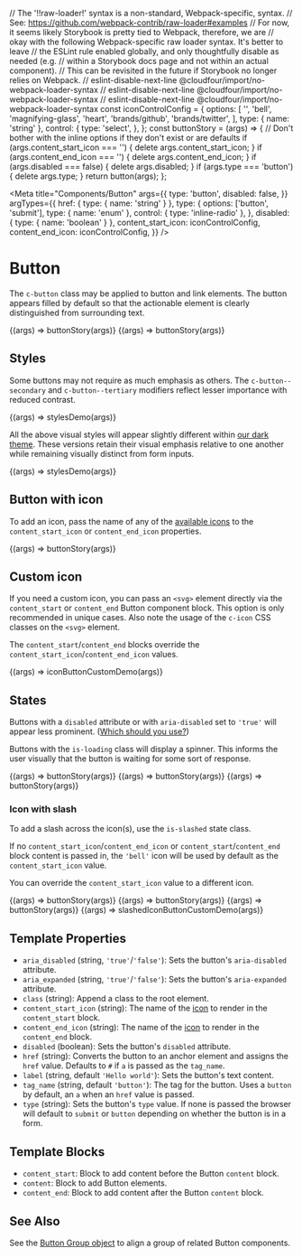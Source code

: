 // The '!!raw-loader!' syntax is a non-standard, Webpack-specific, syntax.
// See: https://github.com/webpack-contrib/raw-loader#examples
// For now, it seems likely Storybook is pretty tied to Webpack, therefore, we are
// okay with the following Webpack-specific raw loader syntax. It's better to leave
// the ESLint rule enabled globally, and only thoughtfully disable as needed (e.g.
// within a Storybook docs page and not within an actual component).
// This can be revisited in the future if Storybook no longer relies on Webpack.
// eslint-disable-next-line @cloudfour/import/no-webpack-loader-syntax
// eslint-disable-next-line @cloudfour/import/no-webpack-loader-syntax
// eslint-disable-next-line @cloudfour/import/no-webpack-loader-syntax
const iconControlConfig = {
  options: [
    '',
    'bell',
    'magnifying-glass',
    'heart',
    'brands/github',
    'brands/twitter',
  ],
  type: { name: 'string' },
  control: {
    type: 'select',
  },
};
const buttonStory = (args) => {
  // Don't bother with the inline options if they don't exist or are defaults
  if (args.content_start_icon === '') {
    delete args.content_start_icon;
  }
  if (args.content_end_icon === '') {
    delete args.content_end_icon;
  }
  if (args.disabled === false) {
    delete args.disabled;
  }
  if (args.type === 'button') {
    delete args.type;
  }
  return button(args);
};

<Meta
  title="Components/Button"
  args={{
    type: 'button',
    disabled: false,
  }}
  argTypes={{
    href: { type: { name: 'string' } },
    type: {
      options: ['button', 'submit'],
      type: { name: 'enum' },
      control: { type: 'inline-radio' },
    },
    disabled: { type: { name: 'boolean' } },
    content_start_icon: iconControlConfig,
    content_end_icon: iconControlConfig,
  }}
/>

# Button

The `c-button` class may be applied to button and link elements. The button appears filled by default so that the actionable element is clearly distinguished from surrounding text.

<Canvas>
  <Story name="Button Element" args={{ label: 'Button', href: false }}>
    {(args) => buttonStory(args)}
  </Story>
  <Story name="Link Element" args={{ label: 'Link', tagName: 'a' }}>
    {(args) => buttonStory(args)}
  </Story>
</Canvas>

## Styles

Some buttons may not require as much emphasis as others. The `c-button--secondary` and `c-button--tertiary` modifiers reflect lesser importance with reduced contrast.

<Canvas>
  <Story
    name="Styles"
    parameters={{ docs: { source: { code: stylesDemoSource } } }}
  >
    {(args) => stylesDemo(args)}
  </Story>
</Canvas>

All the above visual styles will appear slightly different within [our dark theme](/docs/design-themes--dark). These versions retain their visual emphasis relative to one another while remaining visually distinct from form inputs.

<Canvas>
  <Story
    name="Styles (Dark)"
    parameters={{
      theme: 't-dark',
      docs: { source: { code: stylesDemoSource } },
    }}
  >
    {(args) => stylesDemo(args)}
  </Story>
</Canvas>

## Button with icon

To add an icon, pass the name of any of the [available icons](/docs/design-icons--page)
to the `content_start_icon` or `content_end_icon` properties.

<Canvas>
  <Story
    name="Icon"
    args={{
      content_start_icon: 'bell',
      label: 'Get notifications',
    }}
  >
    {(args) => buttonStory(args)}
  </Story>
</Canvas>

## Custom icon

If you need a custom icon, you can pass an `<svg>` element directly via the
`content_start` or `content_end` Button component block. This option is only
recommended in unique cases. Also note the usage of the `c-icon`
CSS classes on the `<svg>` element.

The `content_start`/`content_end` blocks override the
`content_start_icon`/`content_end_icon` values.

<Canvas>
  <Story
    name="Custom Icon"
    parameters={{
      docs: { source: { code: iconButtonCustomDemoSource } },
    }}
  >
    {(args) => iconButtonCustomDemo(args)}
  </Story>
</Canvas>

## States

Buttons with a `disabled` attribute or with `aria-disabled` set to `'true'` will appear less prominent. ([Which should you use?](https://css-tricks.com/making-disabled-buttons-more-inclusive/))

Buttons with the `is-loading` class will display a spinner. This informs the user visually that the button is waiting for some sort of response.

<Canvas>
  <Story name="Disabled" args={{ label: 'Disabled', disabled: true }}>
    {(args) => buttonStory(args)}
  </Story>
  <Story
    name="ARIA Disabled"
    args={{ label: 'ARIA Disabled', aria_disabled: 'true' }}
  >
    {(args) => buttonStory(args)}
  </Story>
  <Story name="Loading" args={{ label: 'Loading', class: 'is-loading' }}>
    {(args) => buttonStory(args)}
  </Story>
</Canvas>

### Icon with slash

To add a slash across the icon(s), use the `is-slashed` state class.

If no `content_start_icon`/`content_end_icon` or `content_start`/`content_end` block content is passed in, the `'bell'` icon will be used by default as the `content_start_icon` value.

You can override the `content_start_icon` value to a different icon.

<Canvas>
  <Story
    name="Slashed Icon"
    args={{
      class: 'is-slashed',
    }}
  >
    {(args) => buttonStory(args)}
  </Story>
  <Story
    name="Secondary Button with Slashed Icon"
    args={{
      class: 'c-button--secondary is-slashed',
    }}
  >
    {(args) => buttonStory(args)}
  </Story>
  <Story
    name="Tertiary Button with Slashed Icon"
    args={{
      class: 'c-button--tertiary is-slashed',
    }}
  >
    {(args) => buttonStory(args)}
  </Story>
  <Story
    name="Slashed Custom Icon"
    parameters={{
      docs: { source: { code: slashedIconButtonCustomDemoSource } },
    }}
  >
    {(args) => slashedIconButtonCustomDemo(args)}
  </Story>
</Canvas>

## Template Properties

- `aria_disabled` (string, `'true'`/`'false'`): Sets the button's `aria-disabled` attribute.
- `aria_expanded` (string, `'true'`/`'false'`): Sets the button's `aria-expanded` attribute.
- `class` (string): Append a class to the root element.
- `content_start_icon` (string): The name of the [icon](/docs/design-icons--page) to render in the `content_start` block.
- `content_end_icon` (string): The name of the [icon](/docs/design-icons--page) to render in the `content_end` block.
- `disabled` (boolean): Sets the button's `disabled` attribute.
- `href` (string): Converts the button to an anchor element and assigns the `href` value. Defaults to `#` if `a` is passed as the `tag_name`.
- `label` (string, default `'Hello world'`): Sets the button's text content.
- `tag_name` (string, default `'button'`): The tag for the button. Uses a `button` by default, an `a` when an `href` value is passed.
- `type` (string): Sets the button's `type` value. If none is passed the browser will default to `submit` or `button` depending on whether the button is in a form.

## Template Blocks

- `content_start`: Block to add content before the Button `content` block.
- `content`: Block to add Button elements.
- `content_end`: Block to add content after the Button `content` block.

## See Also

See the [Button Group object](/docs/objects-button-group--default-story) to align a group of related Button components.
